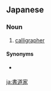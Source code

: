 ==Japanese==
{{ja-kanjitab|しょ|どう|か|yomi=on}}

===Noun===
{{ja-noun|しょどうか}}

# [[calligrapher]]

====Synonyms====
* {{sense|calligrapher}} {{ja-r|書家|しょか}}

[[ja:書道家]]